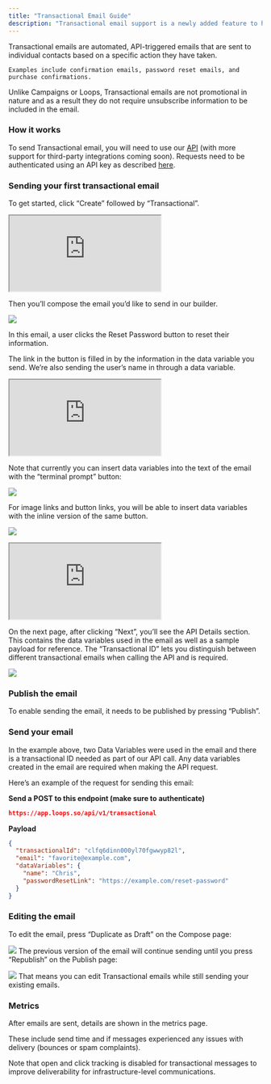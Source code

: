 ```yaml
---
title: "Transactional Email Guide"
description: "Transactional email support is a newly added feature to help you send infrastructure-level emails from Loops."
---
```


<Tip>
    Transactional emails are automated, API-triggered emails that are sent to individual contacts based on a specific action they have taken.

    Examples include confirmation emails, password reset emails, and purchase confirmations.

</Tip>

Unlike Campaigns or Loops, Transactional emails are not promotional in nature and as a result they do not require unsubscribe information to be included in the email.

### How it works

To send Transactional email, you will need to use our [API](https://www.notion.so/5b453a52dd7c4b419aa4647410de9770) (with more support for third-party integrations coming soon). Requests need to be authenticated using an API key as described [here](https://www.notion.so/5b453a52dd7c4b419aa4647410de9770).

### Sending your first transactional email

To get started, click “Create” followed by “Transactional”.

<iframe src="https://res.cloudinary.com/mintlify/video/upload/v1684192725/transactional_f2wntg.mp4">
  {" "}
</iframe>

Then you’ll compose the email you’d like to send in our builder.

![](/images/email.png)

In this email, a user clicks the Reset Password button to reset their information.

The link in the button is filled in by the information in the data variable you send. We’re also sending the user’s name in through a data variable.

<iframe src="https://res.cloudinary.com/mintlify/video/upload/v1684192725/transactional_f2wntg.mp4">
  {" "}
</iframe>

Note that currently you can insert data variables into the text of the email with the “terminal prompt” button:

![](/images/terminal.png)

For image links and button links, you will be able to insert data variables with the inline version of the same button.

![](/images/passwordresetlink.png)

<iframe src="https://res.cloudinary.com/mintlify/video/upload/v1684193741/view-payload_yasybs.mp4">
  {" "}
</iframe>

On the next page, after clicking “Next”, you’ll see the API Details section. This contains the data variables used in the email as well as a sample payload for reference. The “Transactional ID” lets you distinguish between different transactional emails when calling the API and is required.

![](/images/next.png)

### Publish the email

To enable sending the email, it needs to be published by pressing “Publish”.

### Send your email

In the example above, two Data Variables were used in the email and there is a transactional ID needed as part of our API call. Any data variables created in the email are required when making the API request.

Here’s an example of the request for sending this email:

**Send a POST to this endpoint (make sure to authenticate)**

```json
https://app.loops.so/api/v1/transactional
```

**Payload**

```json
{
  "transactionalId": "clfq6dinn000yl70fgwwyp82l",
  "email": "favorite@example.com",
  "dataVariables": {
    "name": "Chris",
    "passwordResetLink": "https://example.com/reset-password"
  }
}
```

### Editing the email

To edit the email, press “Duplicate as Draft” on the Compose page:

![](/image/duplicate.png)
The previous version of the email will continue sending until you press “Republish” on the Publish page:

![](/image/republish.png)
That means you can edit Transactional emails while still sending your existing emails.

### Metrics

After emails are sent, details are shown in the metrics page.

These include send time and if messages experienced any issues with delivery (bounces or spam complaints).

<Tip>
  Note that open and click tracking is disabled for transactional messages to
  improve deliverability for infrastructure-level communications.
</Tip>
